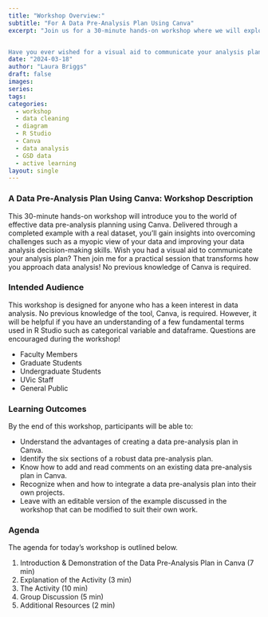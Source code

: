 ```yaml
---
title: "Workshop Overview:"
subtitle: "For A Data Pre-Analysis Plan Using Canva"
excerpt: "Join us for a 30-minute hands-on workshop where we will explore the world of effective data pre-analysis planning using Canva. We'll use a real dataset to address common challenges, such as having a narrow perspective on your data. Together, we'll work to improve your data analysis decision-making skills.


Have you ever wished for a visual aid to communicate your analysis plan? You're in luck! No previous knowledge of Canva is required – just bring your curiosity and enthusiasm!"
date: "2024-03-18"
author: "Laura Briggs"
draft: false
images:
series:
tags:
categories:
  - workshop
  - data cleaning
  - diagram
  - R Studio
  - Canva
  - data analysis
  - GSD data
  - active learning
layout: single
---
```


### A Data Pre-Analysis Plan Using Canva: Workshop Description

This 30-minute hands-on workshop will introduce you to the world of effective data pre-analysis planning using Canva. Delivered through a completed example with a real dataset, you'll gain insights into overcoming challenges such as a myopic view of your data and improving your data analysis decision-making skills. Wish you had a visual aid to communicate your analysis plan? Then join me for a practical session that transforms how you approach data analysis! No previous knowledge of Canva is required.

### Intended Audience

This workshop is designed for anyone who has a keen interest in data analysis. No previous knowledge of the tool, Canva, is required. However, it will be helpful if you have an understanding of a few fundamental terms used in R Studio such as categorical variable and dataframe. Questions are encouraged during the workshop!

- Faculty Members
- Graduate Students
- Undergraduate Students
- UVic Staff
- General Public

### Learning Outcomes

By the end of this workshop, participants will be able to:

- Understand the advantages of creating a data pre-analysis plan in Canva. 
- Identify the six sections of a robust data pre-analysis plan. 
- Know how to add and read comments on an existing data pre-analysis plan in Canva.
- Recognize when and how to integrate a data pre-analysis plan into their own projects.
- Leave with an editable version of the example discussed in the workshop that can be modified to suit their own work. 

### Agenda

The agenda for today's workshop is outlined below.

1. Introduction & Demonstration of the Data Pre-Analysis Plan in Canva (7 min)
2. Explanation of the Activity (3 min)
3. The Activity (10 min)
4. Group Discussion (5 min)
5. Additional Resources (2 min)

